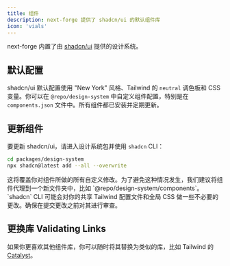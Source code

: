 ```yaml
---
title: 组件
description: next-forge 提供了 shadcn/ui 的默认组件库
icon: 'vials'
---
```


next-forge 内置了由 [shadcn/ui](https://ui.shadcn.com/) 提供的设计系统。

## 默认配置

shadcn/ui 默认配置使用 "New York" 风格、Tailwind 的 `neutral` 调色板和 CSS 变量。你可以在 `@repo/design-system` 中自定义组件配置，特别是在 `components.json` 文件中。所有组件都已安装并定期更新。

## 更新组件

要更新 shadcn/ui，请进入设计系统包并使用 `shadcn` CLI：

```sh Terminal
cd packages/design-system
npx shadcn@latest add --all --overwrite
```

<Warning>
这将覆盖你对组件所做的所有自定义修改。为了避免这种情况发生，我们建议将组件代理到一个新文件夹中，比如 `@repo/design-system/components`。
</Warning>

<Warning>
`shadcn` CLI 可能会对你的共享 Tailwind 配置文件和全局 CSS 做一些不必要的更改。确保在提交更改之前对其进行审查。
</Warning>

## 更换库 Validating Links

如果你更喜欢其他组件库，你可以随时将其替换为类似的库，比如 Tailwind 的 [Catalyst](https://catalyst.tailwindui.com/)。
